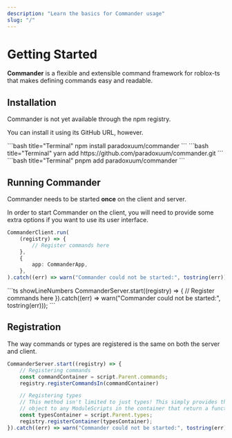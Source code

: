 ```yaml
---
description: "Learn the basics for Commander usage"
slug: "/"
---
```




# Getting Started

**Commander** is a flexible and extensible command framework for roblox-ts that makes defining commands easy
and readable.

## Installation

Commander is not yet available through the npm registry.

You can install it using its GitHub URL, however.

<Tabs>
    <TabItem value="npm" default>
    ```bash title="Terminal"
    npm install paradoxuum/commander
    ```
    </TabItem>
	<TabItem value="yarn">
    ```bash title="Terminal"
    yarn add https://github.com/paradoxuum/commander.git
    ```
    </TabItem>
	<TabItem value="pnpm">
    ```bash title="Terminal"
    pnpm add paradoxuum/commander
    ```
    </TabItem>
</Tabs>

## Running Commander

Commander needs to be started **once** on the client and server.

<Tabs>

<TabItem value="client" label="Client" default>
In order to start Commander on the client, you will need to provide some extra options if you want to use
its user interface.

```ts showLineNumbers
CommanderClient.run(
    (registry) => {
        // Register commands here
    },
    {
        app: CommanderApp,
    },
).catch((err) => warn("Commander could not be started:", tostring(err)));
```
</TabItem>

<TabItem value="server" label="Server">
```ts showLineNumbers
CommanderServer.start((registry) => {
    // Register commands here
}).catch((err) => warn("Commander could not be started:", tostring(err)));
```
</TabItem>

</Tabs>

## Registration

The way commands or types are registered is the same on both the server and client.

```ts showLineNumbers
CommanderServer.start((registry) => {
    // Registering commands
    const commandContainer = script.Parent.commands;
    registry.registerCommandsIn(commandContainer)

    // Registering types
    // This method isn't limited to just types! This simply provides the regsitry
    // object to any ModuleScripts in the container that return a function.
    const typesContainer = script.Parent.types;
    registry.registerContainer(typesContainer);
}).catch((err) => warn("Commander could not be started:", tostring(err)));
```